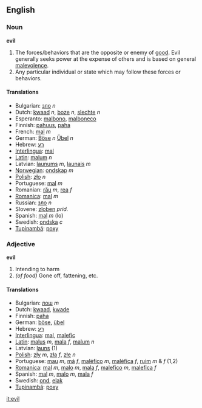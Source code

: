 ==English==
===Noun===
'''evil'''

#The forces/behaviors that are the opposite or enemy of [[good]].  Evil generally seeks power at the expense of others and is based on general [[malevolence]].
#Any particular individual or state which may follow these forces or behaviors.

====Translations====
*Bulgarian: [[зло]] ''n''
*Dutch: [[kwaad]] ''n'', [[boze]] ''n'', [[slechte]] ''n''
*Esperanto: [[malbono]], [[malboneco]]
*Finnish: [[pahuus]], [[paha]]
*French: [[mal]] ''m''
*German: [[Böse]] ''n'' [[Übel]] ''n''
*Hebrew: [[רע]]
*[[Interlingua]]: [[mal]]
*[[Latin]]: [[malum]] ''n''
*Latvian: [[ļaunums]] ''m'', [[ļaunais]] ''m''
*[[Norwegian]]: [[ondskap]] ''m''
*[[Polish]]: [[zło]] ''n''
*Portuguese: [[mal]] ''m''
*Romanian: [[rău]] ''m'', [[rea]] ''f''
*[[Romanica]]: [[mal]] ''m''
*Russian: [[зло]] ''n''
*Slovene: [[zloben]] ''prid.''
*Spanish: [[mal]] ''m'' (lo)
*Swedish: [[ondska]] ''c''
*[[Tupinambá]]: [[poxy]]

===Adjective===
'''evil'''

#Intending to harm
#''(of food)'' Gone off, fattening, etc.

====Translations====
*Bulgarian: [[лош]] ''m''
*Dutch: [[kwaad]], [[kwade]]
*Finnish: [[paha]]
*German: [[böse]], [[übel]]
*Hebrew: [[רע]]
*[[Interlingua]]: [[mal]], [[malefic]]
*[[Latin]]: [[malus]] ''m'', [[mala]] ''f'', [[malum]] ''n''
*Latvian: [[ļauns]] (1)
*[[Polish]]: [[zły]] ''m'', [[zła]] ''f'', [[złe]] ''n''
*Portuguese: [[mau]] ''m'', [[má]] ''f'', [[maléfico]] ''m'', [[maléfica]] ''f'', [[ruim]] ''m'' & ''f'' (1,2)
*[[Romanica]]: [[mal]] ''m'', [[malo]] ''m'', [[mala]] ''f'', [[malefico]] ''m'', [[malefica]] ''f''
*Spanish: [[mal]] ''m'', [[malo]] ''m'', [[mala]] ''f''
*Swedish: [[ond]], [[elak]]
*[[Tupinambá]]: [[poxy]]

[[it:evil]]